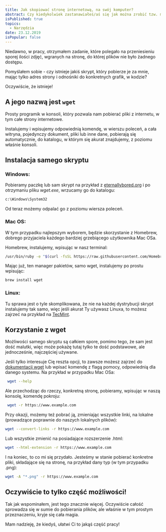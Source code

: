 ```yaml
---
title: Jak skopiować stronę internetową, na swój komputer?
abstract: Czy kiedykolwiek zastanawiałeś/aś się jak można zrobić tzw. mirror strony internetowej czyli jej pełną kopię? Właśnie o tym jest ten artykuł!
isPublished: true
topics:
  - Narzędzia
date: 23.12.2019
isPopular: false
---
```


Niedawno, w pracy, otrzymałem zadanie, które polegało na przeniesieniu sporej ilości zdjęć, wgranych na stronę, do której plików nie było żadnego dostępu.

Pomyślałem sobie - czy istnieje jakiś skrypt, który pobierze je za mnie, mając tylko adres strony i odnośniki do konkretnych grafik, w kodzie?

Oczywiście, że istnieje!

## A jego nazwą jest `wget`

Prosty programik w konsoli, który pozwala nam pobierać pliki z internetu, w tym całe strony internetowe.

Instalujemy i wpisujemy odpowiednią komendę, w wierszu poleceń, a cała witryna, pojedynczy dokument, pliki lub inne dane, pobierają się automatycznie, do katalogu, w którym się akurat znajdujemy, z poziomu właśnie konsoli.

## Instalacja samego skryptu

### Windows:

Pobieramy paczkę lub sam skrypt na przykład z [eternallybored.org](https://eternallybored.org/misc/wget/) i po otrzymaniu pliku _wget.exe_, wrzucamy go do katalogu:

```bash
c:\Windows\System32
```

Od teraz możemy odpalać go z poziomu wiersza poleceń.

### Mac OS:

W tym przypadku najlepszym wyborem, będzie skorzystanie z Homebrew, dobrego przyjaciela każdego bardziej grzebiącego użytkownika Mac OSa.

Homebrew, instalujemy, wpisując w nasz terminal:

```bash
/usr/bin/ruby -e "$(curl -fsSL https://raw.githubusercontent.com/Homebrew/install/master/install)"
```

Mając już, ten manager pakietów, samo wget, instalujemy po prostu wpisując:

```bash
brew install wget
```

### Linux:

Tu sprawa jest o tyle skomplikowana, że nie na każdej dystrybucji skrypt instalujemy tak samo, więc jeśli akurat Ty używasz Linuxa, to możesz zajrzeć na przykład na [TecMint](https://www.tecmint.com/install-wget-in-linux/).

## Korzystanie z wget

Możliwości samego skryptu są całkiem spore, pomimo tego, że sam jest dość malutki, więc może pokażę tutaj tylko te dość podstawowe, ale jednocześnie, najczęściej używane.

Jeśli tylko interesuje Cię reszta opcji, to zawsze możesz zajrzeć do [dokumentacji wget](https://www.gnu.org/software/wget/manual/) lub wpisać komendę z flagą pomocy, odpowiednią dla danego systemu. Na przykład w przypadku Mac OSa:

```bash
 wget --help
```

Ale przechodząc do rzeczy, konkretną stronę, pobieramy, wpisując w naszą konsolę, komendę pokroju:

```bash
 wget -r https://www.example.com
```

Przy okazji, możemy też pobrać ją, zmieniając wszystkie linki, na lokalne (prowadzące poprawnie do naszych lokalnych plików):

```bash
wget --convert-links -r https://www.example.com
```

Lub wszystkie zmienić na posiadające rozszerzenie .html:

```bash
wget --html-extension -r https://www.example.com
```

I na koniec, to co mi się przydało. Jesteśmy w stanie pobierać konkretne pliki, składające się na stronę, na przykład dany typ (w tym przypadku .png):

```bash
wget -A "*.png" -r https://www.example.com
```

## Oczywiście to tylko część możliwości!

Tak jak wspominałem, jest tego znacznie więcej. Oczywiście całość sprowadza się w sumie do pobierania plików, ale właśnie w tym prostym przeznaczeniu, kryje się cała magia.

Mam nadzieję, że kiedyś, ułatwi Ci to jakąś część pracy!
